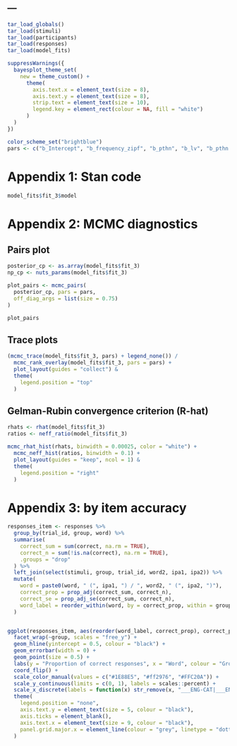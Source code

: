 ---
---

```r

tar_load_globals()
tar_load(stimuli)
tar_load(participants)
tar_load(responses)
tar_load(model_fits)

suppressWarnings({
  bayesplot_theme_set(
    new = theme_custom() + 
      theme(
        axis.text.x = element_text(size = 8), 
        axis.text.y = element_text(size = 8),
        strip.text = element_text(size = 10),
        legend.key = element_rect(colour = NA, fill = "white")
      )
  )
})

color_scheme_set("brightblue")
pars <- c("b_Intercept", "b_frequency_zipf", "b_pthn", "b_lv", "b_pthn:lv")

```


# Appendix 1: Stan code

```r
model_fits$fit_3$model
```

# Appendix 2: MCMC diagnostics

## Pairs plot

```r
posterior_cp <- as.array(model_fits$fit_3)
np_cp <- nuts_params(model_fits$fit_3)

plot_pairs <- mcmc_pairs(
  posterior_cp, pars = pars,
  off_diag_args = list(size = 0.75)
)

plot_pairs
```

## Trace plots

```r
(mcmc_trace(model_fits$fit_3, pars) + legend_none()) /
  mcmc_rank_overlay(model_fits$fit_3, pars = pars) +
  plot_layout(guides = "collect") &
  theme(
    legend.position = "top"
  )
```

## Gelman-Rubin convergence criterion (R-hat)

```r
rhats <- rhat(model_fits$fit_3)
ratios <- neff_ratio(model_fits$fit_3)

mcmc_rhat_hist(rhats, binwidth = 0.00025, color = "white") + 
  mcmc_neff_hist(ratios, binwidth = 0.1) +
  plot_layout(guides = "keep", ncol = 1) &
  theme(
    legend.position = "right"
  )
```

# Appendix 3: by item accuracy

```r

responses_item <- responses %>%
  group_by(trial_id, group, word) %>%
  summarise(
    correct_sum = sum(correct, na.rm = TRUE),
    correct_n = sum(!is.na(correct), na.rm = TRUE),
    .groups = "drop"
  ) %>% 
  left_join(select(stimuli, group, trial_id, word2, ipa1, ipa2)) %>% 
  mutate(
    word = paste0(word, " (", ipa1, ") / ", word2, " (", ipa2, ")"),
    correct_prop = prop_adj(correct_sum, correct_n),
    correct_se = prop_adj_se(correct_sum, correct_n),
    word_label = reorder_within(word, by = correct_prop, within = group)
  ) 


ggplot(responses_item, aes(reorder(word_label, correct_prop), correct_prop, ymin = correct_prop-correct_se, ymax = correct_prop+correct_se, colour = group)) +
  facet_wrap(~group, scales = "free_y") +
  geom_hline(yintercept = 0.5, colour = "black") +
  geom_errorbar(width = 0) +
  geom_point(size = 0.5) +
  labs(y = "Proportion of correct responses", x = "Word", colour = "Group") +
  coord_flip() +
  scale_color_manual(values = c("#1E88E5", "#ff2976", "#FFC20A")) +
  scale_y_continuous(limits = c(0, 1), labels = scales::percent) +
  scale_x_discrete(labels = function(x) str_remove(x, "___ENG-CAT|___ENG-SPA|___SPA-CAT")) +
  theme(
    legend.position = "none",
    axis.text.y = element_text(size = 5, colour = "black"),
    axis.ticks = element_blank(),
    axis.text.x = element_text(size = 9, colour = "black"),
    panel.grid.major.x = element_line(colour = "grey", linetype = "dotted")
  )

```